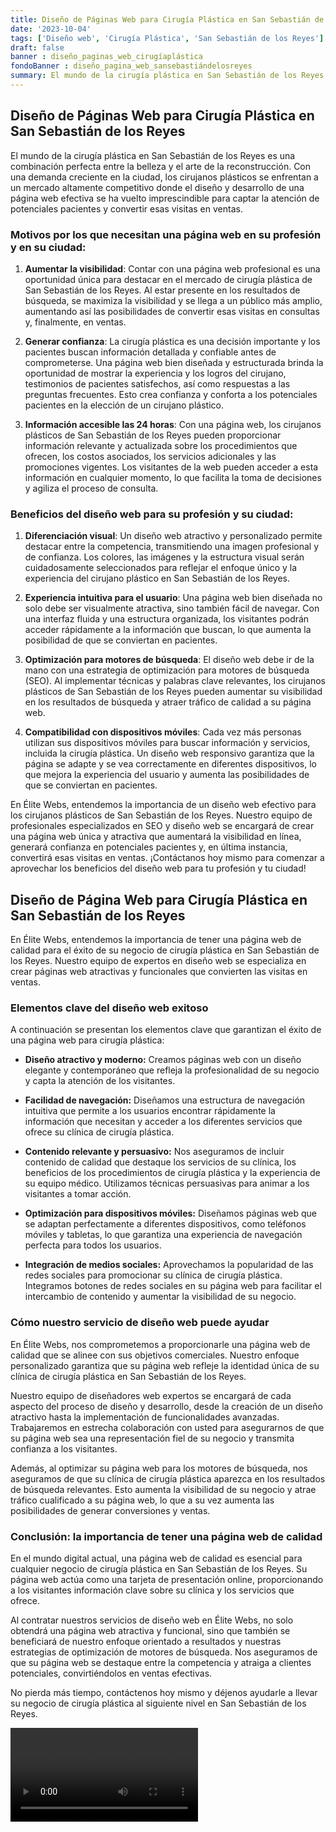 ```yaml
---
title: Diseño de Páginas Web para Cirugía Plástica en San Sebastián de los Reyes
date: '2023-10-04'
tags: ['Diseño web', 'Cirugía Plástica', 'San Sebastián de los Reyes']
draft: false
banner : diseño_paginas_web_cirugíaplástica
fondoBanner : diseño_pagina_web_sansebastiándelosreyes
summary: El mundo de la cirugía plástica en San Sebastián de los Reyes es una combinación perfecta entre la belleza y el arte de la reconstrucción. Con una demanda creciente en la ciudad, los cirujanos plásticos se enfrentan a un mercado altamente competitivo donde el diseño y desarrollo de una página web efectiva se ha vuelto imprescindible para captar la atención de potenciales pacientes y convertir esas visitas en ventas.
---
```


## Diseño de Páginas Web para Cirugía Plástica en San Sebastián de los Reyes

El mundo de la cirugía plástica en San Sebastián de los Reyes es una combinación perfecta entre la belleza y el arte de la reconstrucción. Con una demanda creciente en la ciudad, los cirujanos plásticos se enfrentan a un mercado altamente competitivo donde el diseño y desarrollo de una página web efectiva se ha vuelto imprescindible para captar la atención de potenciales pacientes y convertir esas visitas en ventas.

### Motivos por los que necesitan una página web en su profesión y en su ciudad:

1. **Aumentar la visibilidad**: Contar con una página web profesional es una oportunidad única para destacar en el mercado de cirugía plástica de San Sebastián de los Reyes. Al estar presente en los resultados de búsqueda, se maximiza la visibilidad y se llega a un público más amplio, aumentando así las posibilidades de convertir esas visitas en consultas y, finalmente, en ventas.

2. **Generar confianza**: La cirugía plástica es una decisión importante y los pacientes buscan información detallada y confiable antes de comprometerse. Una página web bien diseñada y estructurada brinda la oportunidad de mostrar la experiencia y los logros del cirujano, testimonios de pacientes satisfechos, así como respuestas a las preguntas frecuentes. Esto crea confianza y conforta a los potenciales pacientes en la elección de un cirujano plástico.

3. **Información accesible las 24 horas**: Con una página web, los cirujanos plásticos de San Sebastián de los Reyes pueden proporcionar información relevante y actualizada sobre los procedimientos que ofrecen, los costos asociados, los servicios adicionales y las promociones vigentes. Los visitantes de la web pueden acceder a esta información en cualquier momento, lo que facilita la toma de decisiones y agiliza el proceso de consulta.

### Beneficios del diseño web para su profesión y su ciudad:

1. **Diferenciación visual**: Un diseño web atractivo y personalizado permite destacar entre la competencia, transmitiendo una imagen profesional y de confianza. Los colores, las imágenes y la estructura visual serán cuidadosamente seleccionados para reflejar el enfoque único y la experiencia del cirujano plástico en San Sebastián de los Reyes.

2. **Experiencia intuitiva para el usuario**: Una página web bien diseñada no solo debe ser visualmente atractiva, sino también fácil de navegar. Con una interfaz fluida y una estructura organizada, los visitantes podrán acceder rápidamente a la información que buscan, lo que aumenta la posibilidad de que se conviertan en pacientes.

3. **Optimización para motores de búsqueda**: El diseño web debe ir de la mano con una estrategia de optimización para motores de búsqueda (SEO). Al implementar técnicas y palabras clave relevantes, los cirujanos plásticos de San Sebastián de los Reyes pueden aumentar su visibilidad en los resultados de búsqueda y atraer tráfico de calidad a su página web.

4. **Compatibilidad con dispositivos móviles**: Cada vez más personas utilizan sus dispositivos móviles para buscar información y servicios, incluida la cirugía plástica. Un diseño web responsivo garantiza que la página se adapte y se vea correctamente en diferentes dispositivos, lo que mejora la experiencia del usuario y aumenta las posibilidades de que se conviertan en pacientes.

En Élite Webs, entendemos la importancia de un diseño web efectivo para los cirujanos plásticos de San Sebastián de los Reyes. Nuestro equipo de profesionales especializados en SEO y diseño web se encargará de crear una página web única y atractiva que aumentará la visibilidad en línea, generará confianza en potenciales pacientes y, en última instancia, convertirá esas visitas en ventas. ¡Contáctanos hoy mismo para comenzar a aprovechar los beneficios del diseño web para tu profesión y tu ciudad!

<GifSeo />

<Cta />

## Diseño de Página Web para Cirugía Plástica en San Sebastián de los Reyes

En Élite Webs, entendemos la importancia de tener una página web de calidad para el éxito de su negocio de cirugía plástica en San Sebastián de los Reyes. Nuestro equipo de expertos en diseño web se especializa en crear páginas web atractivas y funcionales que convierten las visitas en ventas.

### Elementos clave del diseño web exitoso

A continuación se presentan los elementos clave que garantizan el éxito de una página web para cirugía plástica:

- **Diseño atractivo y moderno:** Creamos páginas web con un diseño elegante y contemporáneo que refleja la profesionalidad de su negocio y capta la atención de los visitantes.

- **Facilidad de navegación:** Diseñamos una estructura de navegación intuitiva que permite a los usuarios encontrar rápidamente la información que necesitan y acceder a los diferentes servicios que ofrece su clínica de cirugía plástica.

- **Contenido relevante y persuasivo:** Nos aseguramos de incluir contenido de calidad que destaque los servicios de su clínica, los beneficios de los procedimientos de cirugía plástica y la experiencia de su equipo médico. Utilizamos técnicas persuasivas para animar a los visitantes a tomar acción.

- **Optimización para dispositivos móviles:** Diseñamos páginas web que se adaptan perfectamente a diferentes dispositivos, como teléfonos móviles y tabletas, lo que garantiza una experiencia de navegación perfecta para todos los usuarios.

- **Integración de medios sociales:** Aprovechamos la popularidad de las redes sociales para promocionar su clínica de cirugía plástica. Integramos botones de redes sociales en su página web para facilitar el intercambio de contenido y aumentar la visibilidad de su negocio.

### Cómo nuestro servicio de diseño web puede ayudar

En Élite Webs, nos comprometemos a proporcionarle una página web de calidad que se alinee con sus objetivos comerciales. Nuestro enfoque personalizado garantiza que su página web refleje la identidad única de su clínica de cirugía plástica en San Sebastián de los Reyes.

Nuestro equipo de diseñadores web expertos se encargará de cada aspecto del proceso de diseño y desarrollo, desde la creación de un diseño atractivo hasta la implementación de funcionalidades avanzadas. Trabajaremos en estrecha colaboración con usted para asegurarnos de que su página web sea una representación fiel de su negocio y transmita confianza a los visitantes.

Además, al optimizar su página web para los motores de búsqueda, nos aseguramos de que su clínica de cirugía plástica aparezca en los resultados de búsqueda relevantes. Esto aumenta la visibilidad de su negocio y atrae tráfico cualificado a su página web, lo que a su vez aumenta las posibilidades de generar conversiones y ventas.

### Conclusión: la importancia de tener una página web de calidad

En el mundo digital actual, una página web de calidad es esencial para cualquier negocio de cirugía plástica en San Sebastián de los Reyes. Su página web actúa como una tarjeta de presentación online, proporcionando a los visitantes información clave sobre su clínica y los servicios que ofrece.

Al contratar nuestros servicios de diseño web en Élite Webs, no solo obtendrá una página web atractiva y funcional, sino que también se beneficiará de nuestro enfoque orientado a resultados y nuestras estrategias de optimización de motores de búsqueda. Nos aseguramos de que su página web se destaque entre la competencia y atraiga a clientes potenciales, convirtiéndolos en ventas efectivas.

No pierda más tiempo, contáctenos hoy mismo y déjenos ayudarle a llevar su negocio de cirugía plástica al siguiente nivel en San Sebastián de los Reyes.

<Video />

<CtaBot job='Cirugía Plástica' city='San Sebastián de los Reyes'/>

<Gmaps query='San Sebastián de los Reyes+españa+maps' />